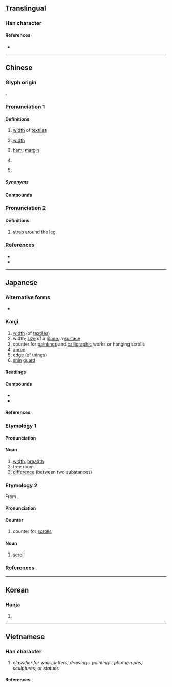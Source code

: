 {{character info}}
==Translingual==
{{Han stroke|Japan<br>[[File:幅 - U+05E45 - KanjiVG stroke order.svg]]<br>(''For Chinese,<br>swap<br>strokes 11 and 10.'')}}

===Han character===
{{Han char|rn=50|rad=巾|as=09|sn=12|four=41266|canj=LBMRW|ids=⿰巾畐}}

====References====
* {{Han ref|kx=0334.210|dkj=08995|dj=0641.230|hdz=10746.130|uh=5E45|ud=24133|bh=B454|bd=46164}}

----

==Chinese==
{{zh-forms|alt=䋹,愊,畐-ancient}}

===Glyph origin===
{{Han etym}}
{{Han compound|巾|畐|ls=psc|c1=s|c2=p|t1=clothing}}.

===Pronunciation 1===
{{zh-pron
|m=fú,er=y
|m_note=fúr: width of textiles; classifier
|c=fuk1
|h=pfs=puk
|md=hók
|mn=pak/hok
|mn_note=pak - vernacular, hok - literary
|mn-t=bag4
|mc=1
|oc=3,2
|cat=n,cls
}}

====Definitions====
{{zh-hanzi}}

# [[width]] of [[textiles]]
# {{lb|zh|by extension}} [[width]]
#: {{zh-x|幅度|range; scope; extent}}
#: {{zh-x|振幅|amplitude}}
# {{zh-o}} {{lb|zh|of [[cloth]]}} [[hem]]; [[margin]]
#: {{zh-x|邊幅|cloth margin; (figurative) person's appearance}}
# {{zh-classifier|[[textile]]s and [[picture]]s|cat=y}}
#: {{zh-x|一 幅 畫|a picture}}
# {{lb|zh|Cantonese|Hainanese|Nanning Pinghua}} {{zh-classifier|[[wall]]s}}

=====Synonyms=====
{{zh-dial|堵}}

====Compounds====
{{zh-der|大幅度|修邊幅|尺幅千里|不脩邊幅|幅員|不修邊幅|修飾邊幅|幅度|幅巾|巨幅|尺幅|寬幅|幅面|不事邊幅|畫幅|步幅|振幅|橫幅|播幅|漲幅|方幅|斷幅殘紙|條幅|減幅|波幅|連篇累幅|調幅|邊幅|篇幅|降幅|邊幅不修|跌幅|調幅廣播|大幅}}

===Pronunciation 2===
{{zh-pron
|m=bì
|mc=2
|oc=1+2,1
|cat=n
}}

====Definitions====
{{zh-hanzi}}

# {{zh-o}} [[strap]] around the [[leg]]

===References===
* {{R:yue:Hanzi}}
* {{R:twedu|A01179}}

{{zh-cat|Elementary}}

----

==Japanese==

===Alternative forms===
* {{q|abbreviation}} {{l|ja|巾}}

===Kanji===
{{ja-kanji|grade=c|rs=巾09}}

# [[width]] (of [[textiles]])
# width; [[size]] of a [[plane]], a [[surface]]
# counter for [[painting]]s and [[calligraphic]] works or hanging scrolls
# [[apron]]
# [[edge]] (of things)
# [[shin]] [[guard]]

====Readings====
{{ja-readings
|goon=ふく
|kanon=ふく
|kun=はば-
}}

====Compounds====
* {{ja-r|幅%員|ふく%いん}}
* {{ja-r|歩%幅|ほ%はば}}

====References====
{{ja-kref
|ku=4193
|shift=959D
|jis=497D
|euc=C9FD
|skip=1-3-9
|freq=641
|nelson=1484
|newnelson=1574
|halpern=569
|kld=417
|heisig=407
|tuttle=3f9.2
}}

===Etymology 1===
{{ja-kanjitab|はば|yomi=k}}

====Pronunciation====
{{ja-pron|yomi=k|はば|acc=0|acc_ref=DJR,NHK}}

====Noun====
{{ja-noun|はば}}

# [[width]], [[breadth]]
# free room
# [[difference]] (between two substances)

===Etymology 2===
{{ja-kanjitab|ふく|yomi=o}}
From {{bor|ja|ltc|-|sort=ふく}} {{m|zh|幅|tr=pjuwk}}.

====Pronunciation====
{{ja-pron|yomi=o|ふく|acc=2|dev=1|acc_ref=DJR,NHK}}

====Counter====
{{ja-pos|counter|ふく}}

# counter for [[scroll]]s

====Noun====
{{ja-noun|ふく}}

# [[scroll]]

===References===
<references/>

----

==Korean==

===Hanja===
{{ko-hanja|hangeul=폭|rv=pok|mr=p'ok}}

# {{rfdef|ko|sort=巾09}}

----

==Vietnamese==

===Han character===
{{vi-readings|reading=bức-genibrel;bonet;Thiều Chửu (1942);Nguyễn (1974);Vũ (1998);Trần (1999);tdcntd, phúc-Thiều Chửu (1942);Nguyễn (1974);Vũ (1998)|rs=巾09}}

# ''classifier for walls, letters, drawings, paintings, photographs, sculptures, or statues''

====References====
<references/>